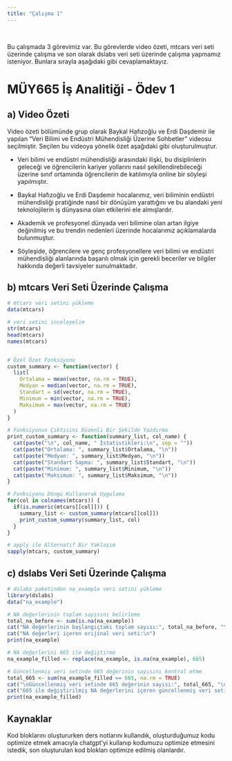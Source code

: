 ```yaml
---
title: "Çalışma 1"
---
```


\

Bu çalışmada 3 görevimiz var. Bu görevlerde video özeti, mtcars veri seti üzerinde çalışma ve son olarak dslabs veri seti üzerinde çalışma yapmamız isteniyor. Bunlara sırayla aşağıdaki gibi cevaplamaktayız.

# MÜY665 İş Analitiği - Ödev 1

## a) Video Özeti

Video özeti bölümünde grup olarak Baykal Hafızoğlu ve Erdi Daşdemir ile yapılan "Veri Bilimi ve Endüstri Mühendisliği Üzerine Sohbetler" videosu seçilmiştir. Seçilen bu videoya yönelik özet aşağıdaki gibi oluşturulmuştur.

- Veri bilimi ve endüstri mühendisliği arasındaki ilişki, bu disiplinlerin geleceği ve öğrencilerin kariyer yollarını nasıl şekillendirebileceği üzerine sınıf ortamında öğrencilerin de katılımıyla online bir söyleşi yapılmıştır.

- Baykal Hafızoğlu ve Erdi Daşdemir hocalarımız, veri biliminin endüstri mühendisliği pratiğinde nasıl bir dönüşüm yarattığını ve bu alandaki yeni teknolojilerin iş dünyasına olan etkilerini ele almışlardır.

- Akademik ve profesyonel dünyada veri bilimine olan artan ilgiye değinilmiş ve bu trendin nedenleri üzerinde hocalarımız açıklamalarda bulunmuştur.

- Söyleşide, öğrencilere ve genç profesyonellere veri bilimi ve endüstri mühendisliği alanlarında başarılı olmak için gerekli beceriler ve bilgiler hakkında değerli tavsiyeler sunulmaktadır.

## b) mtcars Veri Seti Üzerinde Çalışma

```r
# mtcars veri setini yükleme
data(mtcars)

# veri setini inceleyelim
str(mtcars)
head(mtcars)
names(mtcars)


# Özel Özet Fonksiyonu
custom_summary <- function(vector) {
  list(
    Ortalama = mean(vector, na.rm = TRUE),
    Medyan = median(vector, na.rm = TRUE),
    Standart = sd(vector, na.rm = TRUE),
    Minimum = min(vector, na.rm = TRUE),
    Maksimum = max(vector, na.rm = TRUE)
  )
}

# Fonksiyonun Çıktısını Düzenli Bir Şekilde Yazdırma
print_custom_summary <- function(summary_list, col_name) {
  cat(paste("\n", col_name, " İstatistikleri:\n", sep = ""))
  cat(paste("Ortalama: ", summary_list$Ortalama, "\n"))
  cat(paste("Medyan: ", summary_list$Medyan, "\n"))
  cat(paste("Standart Sapma: ", summary_list$Standart, "\n"))
  cat(paste("Minimum: ", summary_list$Minimum, "\n"))
  cat(paste("Maksimum: ", summary_list$Maksimum, "\n"))
}

# Fonksiyonu Döngü Kullanarak Uygulama
for(col in colnames(mtcars)) {
  if(is.numeric(mtcars[[col]])) {
    summary_list <- custom_summary(mtcars[[col]])
    print_custom_summary(summary_list, col)
  }
}

# apply ile Alternatif Bir Yaklaşım
sapply(mtcars, custom_summary)

```

## c) dslabs Veri Seti Üzerinde Çalışma

```r
# dslabs paketinden na_example veri setini yükleme
library(dslabs)
data("na_example")

# NA değerlerinin toplam sayısını belirleme
total_na_before <- sum(is.na(na_example))
cat("NA değerlerinin başlangıçtaki toplam sayısı:", total_na_before, "\n\n")
cat("NA değerleri içeren orijinal veri seti:\n")
print(na_example)

# NA değerlerini 665 ile değiştirme
na_example_filled <- replace(na_example, is.na(na_example), 665)

# Güncellenmiş veri setinde 665 değerinin sayısını kontrol etme
total_665 <- sum(na_example_filled == 665, na.rm = TRUE)
cat("\nGüncellenmiş veri setinde 665 değerinin sayısı:", total_665, "\n\n")
cat("665 ile değiştirilmiş NA değerlerini içeren güncellenmiş veri seti:\n")
print(na_example_filled)
```

## Kaynaklar

Kod bloklarını oluştururken ders notlarını kullandık, oluşturduğumuz kodu optimize etmek amacıyla chatgpt'yi kullanıp kodumuzu optimize etmesini istedik, son oluşturulan kod blokları optimize edilmiş olanlardır.

